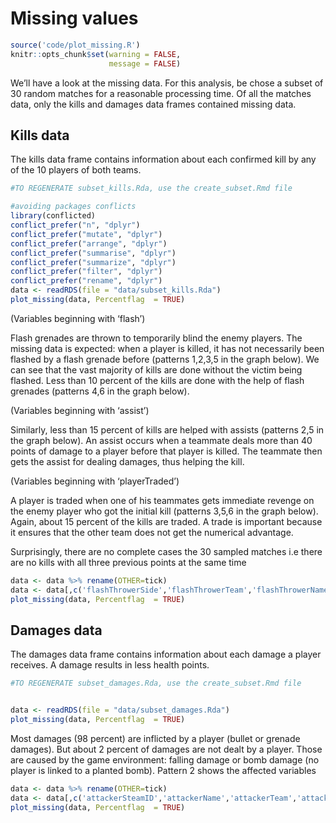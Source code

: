 # Missing values
```r
source('code/plot_missing.R')
knitr::opts_chunk$set(warning = FALSE,
                      message = FALSE)
```

We'll have a look at the missing data. For this analysis, be chose a subset of 30 random matches for a reasonable processing time.
Of all the matches data, only the kills and damages data frames contained missing data.


## Kills data

The kills data frame contains information about each confirmed kill by any of the 10 players of both teams.
```r

#TO REGENERATE subset_kills.Rda, use the create_subset.Rmd file

#avoiding packages conflicts
library(conflicted)
conflict_prefer("n", "dplyr")
conflict_prefer("mutate", "dplyr")
conflict_prefer("arrange", "dplyr")
conflict_prefer("summarise", "dplyr")
conflict_prefer("summarize", "dplyr")
conflict_prefer("filter", "dplyr")
conflict_prefer("rename", "dplyr")
data <- readRDS(file = "data/subset_kills.Rda")
plot_missing(data, Percentflag  = TRUE)
```
(Variables beginning with 'flash')

Flash grenades are thrown to temporarily blind the enemy players.
The missing data is expected: when a player is killed, it has not necessarily been flashed by a flash grenade before (patterns 1,2,3,5 in the graph below). We can see that the vast majority of kills are done without the victim being flashed. Less than 10 percent of the kills are done with the help of flash grenades (patterns 4,6 in the graph below).


(Variables beginning with 'assist')

Similarly, less than 15 percent of kills are helped with assists (patterns 2,5 in the graph below). An assist occurs when a teammate deals more than 40 points of damage to a player before that player is killed. The teammate then gets the assist for dealing damages, thus helping the kill. 

(Variables beginning with 'playerTraded')

A player is traded when one of his teammates gets immediate revenge on the enemy player who got the initial kill (patterns 3,5,6 in the graph below). Again, about 15 percent of the kills are traded. A trade is important because it ensures that the other team does not get the numerical advantage.

Surprisingly, there are no complete cases the 30 sampled matches i.e there are no kills with all three previous points at the same time

```r
data <- data %>% rename(OTHER=tick)
data <- data[,c('flashThrowerSide','flashThrowerTeam','flashThrowerName','flashThrowerSteamID','assisterName','assisterTeam','assisterSide','assisterSteamID','playerTradedName','playerTradedSteamID','playerTradedTeam','OTHER')]
plot_missing(data, Percentflag  = TRUE)
```


## Damages data

The damages data frame contains information about each damage a player receives. A damage results in less health points.

```r

#TO REGENERATE subset_damages.Rda, use the create_subset.Rmd file


data <- readRDS(file = "data/subset_damages.Rda")
plot_missing(data, Percentflag  = TRUE)
```
Most damages (98 percent) are inflicted by a player (bullet or grenade damages). But about 2 percent of damages are not dealt by a player. Those are caused by the game environment: falling damage or bomb damage (no player is linked to a planted bomb). Pattern 2 shows the affected variables


```r
data <- data %>% rename(OTHER=tick)
data <- data[,c('attackerSteamID','attackerName','attackerTeam','attackerSide','attackerX','attackerY','attackerZ','attackerAreaID','attackerAreaName','attackerViewX','attackerViewY','attackerStrafe','OTHER')]
plot_missing(data, Percentflag  = TRUE)
```

